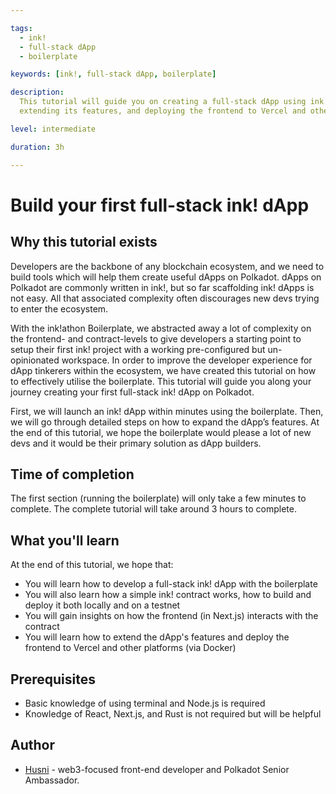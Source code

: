```yaml
---

tags:
  - ink!
  - full-stack dApp
  - boilerplate

keywords: [ink!, full-stack dApp, boilerplate]

description:
  This tutorial will guide you on creating a full-stack dApp using ink! and Next.js,
  extending its features, and deploying the frontend to Vercel and other platforms (via Docker)

level: intermediate

duration: 3h

---
```

# Build your first full-stack ink! dApp

## Why this tutorial exists

Developers are the backbone of any blockchain ecosystem, and we need to build tools which will help them create useful dApps on Polkadot. 
dApps on Polkadot are commonly written in ink!, but so far scaffolding ink! dApps is not easy. 
All that associated complexity often discourages new devs trying to enter the ecosystem. 

With the ink!athon Boilerplate, we abstracted away a lot of complexity on the frontend- and contract-levels to give developers a starting point to setup their first ink! project with a working pre-configured but un-opinionated workspace. 
In order to improve the developer experience for dApp tinkerers within the ecosystem, we have created this tutorial on how to effectively utilise the boilerplate. 
This tutorial will guide you along your journey creating your first full-stack ink! dApp on Polkadot. 

First, we will launch an ink! dApp within minutes using the boilerplate. 
Then, we will go through detailed steps on how to expand the dApp’s features. 
At the end of this tutorial, we hope the boilerplate would please a lot of new devs and it would be their primary solution as dApp builders.

## Time of completion

The first section (running the boilerplate) will only take a few minutes to complete. 
The complete tutorial will take around 3 hours to complete.

## What you'll learn
At the end of this tutorial, we hope that:
- You will learn how to develop a full-stack ink! dApp with the boilerplate
- You will also learn how a simple ink! contract works, how to build and deploy it both locally and on a testnet
- You will gain insights on how the frontend (in Next.js) interacts with the contract
- You will learn how to extend the dApp's features and deploy the frontend to Vercel and other platforms (via Docker)

## Prerequisites

- Basic knowledge of using terminal and Node.js is required
- Knowledge of React, Next.js, and Rust is not required but will be helpful

## Author

- [Husni](https://github.com/ical10) - web3-focused front-end developer and Polkadot Senior Ambassador.